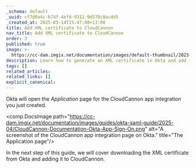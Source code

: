 ```yaml
---
_schema: default
_uuid: cf7d0a4c-b74f-4efd-9311-9d578c8acdd5
_created_at: 2025-03-14T15:47:00+13:00
title: Add XML certificate to CloudCannon
nav_title: Add XML certificate to CloudCannon
order: 3
published: true
image: >-
  https://cc-dam.imgix.net/documentation/images/default-thumbnail/2023-Q4/CloudCannon-Documentation-Thumbnail.png
description: Learn how to generate an XML certificate in Okta and add it to CloudCannon.
tags: []
related_articles:
related_links: []
explicit_canonical:
---
```

Okta will open the *Application* page for the CloudCannon app integration you just created.

<comp.DocsImage path="https://cc-dam.imgix.net/documentation/images/guides/okta-saml-guide/2025-04/CloudCannon-Documentation-Okta-App-Sign-On.png" alt="A screenshot of the CloudCannon app integration page on Okta." title="The Application page"/>

In the next step of this guide, we will cover downloading the XML certificate from Okta and adding it to CloudCannon.